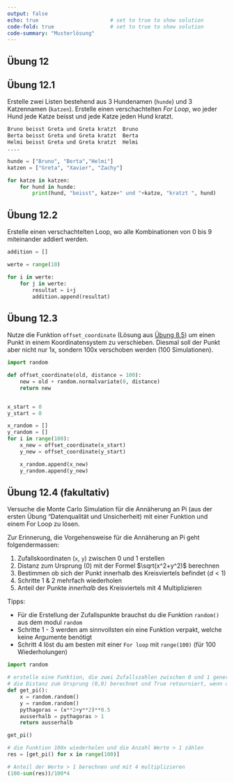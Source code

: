 ```yaml
---
output: false
echo: true                       # set to true to show solution
code-fold: true                  # set to true to show solution
code-summary: "Musterlösung"    
---
```


## Übung 12

## Übung  12.1

Erstelle zwei Listen bestehend aus 3 Hundenamen (`hunde`) und 3 Katzennamen (`katzen`). Erstelle einen verschachtelten *For Loop*, wo jeder Hund jede Katze beisst und jede Katze jeden Hund kratzt.

```python
Bruno beisst Greta und Greta kratzt  Bruno
Berta beisst Greta und Greta kratzt  Berta
Helmi beisst Greta und Greta kratzt  Helmi
....
```

```python
hunde = ["Bruno", "Berta","Helmi"]
katzen = ["Greta", "Xavier", "Zachy"]

for katze in katzen:
    for hund in hunde:
        print(hund, "beisst", katze+" und "+katze, "kratzt ", hund)
```


<!-- % Nested Loop: Multiplikation -->
## Übung  12.2 

Erstelle einen verschachtelten Loop, wo alle Kombinationen von 0 bis 9 miteinander addiert werden.

```python
addition = []

werte = range(10)

for i in werte:
    for j in werte:
        resultat = i+j
        addition.append(resultat)
```


## Übung  12.3 

Nutze die Funktion `offset_coordinate` (Lösung aus [Übung 8.5](#sec-ex-offset-function)) um einen Punkt in einem Koordinatensystem zu verschieben. Diesmal soll der Punkt aber nicht nur 1x, sondern 100x verschoben werden (100 Simulationen).

```python
import random

def offset_coordinate(old, distance = 100):
    new = old + random.normalvariate(0, distance)
    return new


x_start = 0
y_start = 0

x_random = []
y_random = []
for i in range(100):
    x_new = offset_coordinate(x_start)
    y_new = offset_coordinate(y_start)

    x_random.append(x_new)
    y_random.append(y_new)
```


## Übung  12.4 (fakultativ)

Versuche die Monte Carlo Simulation für die Annäherung an Pi (aus der ersten Übung "Datenqualität und Unsicherheit) mit einer Funktion und einem For Loop zu lösen.

Zur Erinnerung, die Vorgehensweise für die Annäherung an Pi geht folgendermassen:

1. Zufallskoordinaten (`x`, `y`) zwischen 0 und 1 erstellen
2. Distanz zum Ursprung (0) mit der Formel $\sqrt(x^2+y^2)$ berechnen
3. Bestimmen ob sich der Punkt innerhalb des Kreisviertels befindet ($d < 1$)
4. Schritte 1 & 2 mehrfach wiederholen
5. Anteil der Punkte *innerhalb* des Kreisviertels mit 4 Multiplizieren

Tipps:

- Für die Erstellung der Zufallspunkte brauchst du die Funktion `random()` aus dem modul `random`
- Schritte 1 - 3 werden am sinnvollsten ein eine Funktion verpakt, welche keine Argumente benötigt
- Schritt 4 löst du am besten mit einer `For loop` mit `range(100)` (für 100 Wiederholungen)


```python
import random

# erstelle eine Funktion, die zwei Zufallszahlen zwischen 0 und 1 generiert,
# die Distanz zum Ursprung (0,0) berechnet und True retourniert, wenn der Wert ausserhalb des Kreisviertels liegt
def get_pi(): 
    x = random.random()
    y = random.random()
    pythagoras = (x**2+y**2)**0.5
    ausserhalb = pythagoras > 1
    return ausserhalb

get_pi()

# die Funktion 100x wiederholen und die Anzahl Werte > 1 zählen
res = [get_pi() for x in range(100)]

# Anteil der Werte > 1 berechnen und mit 4 multiplizieren
(100-sum(res))/100*4
```


